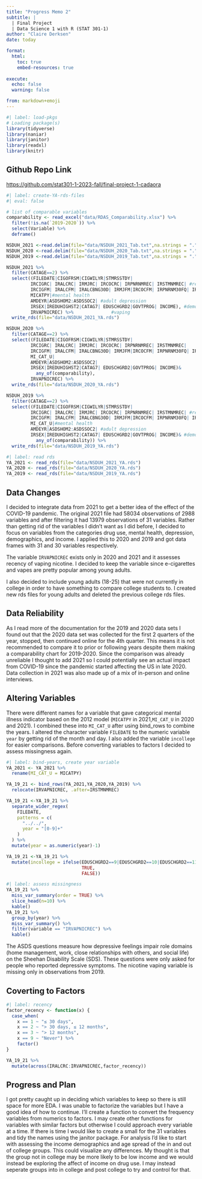 ```yaml
---
title: "Progress Memo 2"
subtitle: |
  | Final Project 
  | Data Science 1 with R (STAT 301-1)
author: "Claire Derksen"
date: today

format:
  html:
    toc: true
    embed-resources: true
    
execute:
  echo: false
  warning: false

from: markdown+emoji 
---
```

```r
#| label: load-pkgs
# Loading package(s)
library(tidyverse)
library(naniar)
library(janitor)
library(readxl)
library(knitr)
```
## Github Repo Link

<https://github.com/stat301-1-2023-fall/final-project-1-cadaora>

```r
#| label: create-YA-rds-files
#| eval: false

# list of comparable variables
comparability <- read_excel("data/RDAS_Comparability.xlsx") %>%
  filter(!is.na(`2019-2020`)) %>%
  select(Variable) %>%
  deframe()

NSDUH_2021 <-read.delim(file="data/NSDUH_2021_Tab.txt",na.strings = ".")
NSDUH_2020 <-read.delim(file="data/NSDUH_2020_Tab.txt",na.strings = ".")
NSDUH_2019 <-read.delim(file="data/NSDUH_2019_Tab.txt",na.strings = ".")

NSDUH_2021 %>%
  filter(CATAGE==2) %>%
  select((FILEDATE|CIGOFRSM|CIGWILYR|STMRSSTDY|
         IRCIGRC| IRALCRC| IRMJRC| IRCOCRC| IRPNRNMREC| IRSTMNMREC| #recency
         IRCIGFM| IRALCFM| IRALCBNG30D| IRMJFM|IRCOCFM| IRPNRNM30FQ| IRSTMNM30FQ|#freq in last month
         MICATPY|#mental health
         AMDEYR|ASDSHOM2:ASDSSOC2| #adult depression
         IRSEX|IREDUHIGHST2|CATAG7| EDUSCHGRD2|GOVTPROG| INCOME), #demographics         
         IRVAPNICREC) %>%              #vaping
  write_rds(file="data/NSDUH_2021_YA.rds")

NSDUH_2020 %>%
  filter(CATAGE==2) %>%
  select((FILEDATE|CIGOFRSM|CIGWILYR|STMRSSTDY|
         IRCIGRC| IRALCRC| IRMJRC| IRCOCRC| IRPNRNMREC| IRSTMNMREC| 
         IRCIGFM| IRALCFM| IRALCBNG30D| IRMJFM|IRCOCFM| IRPNRNM30FQ| IRSTMNM30FQ|
         MI_CAT_U|
         AMDEYR|ASDSHOM2:ASDSSOC2| 
         IRSEX|IREDUHIGHST2|CATAG7| EDUSCHGRD2|GOVTPROG| INCOME)&          
           any_of(comparability),
         IRVAPNICREC) %>%
  write_rds(file="data/NSDUH_2020_YA.rds")

NSDUH_2019 %>%
  filter(CATAGE==2) %>%
  select((FILEDATE|CIGOFRSM|CIGWILYR|STMRSSTDY|
         IRCIGRC| IRALCRC| IRMJRC| IRCOCRC| IRPNRNMREC| IRSTMNMREC| #recency
         IRCIGFM| IRALCFM| IRALCBNG30D| IRMJFM|IRCOCFM| IRPNRNM30FQ| IRSTMNM30FQ|#freq in last month
         MI_CAT_U|#mental health
         AMDEYR|ASDSHOM2:ASDSSOC2| #adult depression
         IRSEX|IREDUHIGHST2|CATAG7| EDUSCHGRD2|GOVTPROG| INCOME)& #demographics         
           any_of(comparability)) %>%
  write_rds(file="data/NSDUH_2019_YA.rds")


```

```r
#| label: read rds
YA_2021 <- read_rds(file="data/NSDUH_2021_YA.rds")
YA_2020 <- read_rds(file="data/NSDUH_2020_YA.rds")
YA_2019 <- read_rds(file="data/NSDUH_2019_YA.rds")

```


## Data Changes
I decided to integrate data from 2021 to get a better idea of the effect of the COVID-19 pandemic. The original 2021 file had 58034 observations of 2988 variables and after filtering it had 13979 observations of 31 variables. Rather than getting rid of the variables I didn't want as I did before, I decided to focus on variables from the categories drug use, mental health, depression, demographics, and income. I applied this to 2020 and 2019 and got data frames with 31 and 30 variables respectively. 

The variable `IRVAPNICREC` exists only in 2020 and 2021 and it assesses recency of vaping nicotine. I decided to keep the variable since e-cigarettes and vapes are pretty popular among young adults.

I also decided to include young adults (18-25) that were not currently in college in order to have something to compare college students to. I created new rds files for young adults and deleted the previous college rds files. 

## Data Reliability
As I read more of the documentation for the 2019 and 2020 data sets I found out that the 2020 data set was collected for the first 2 quarters of the year, stopped, then continued online for the 4th quarter. This means it is not recommended to compare it to prior or following years despite them making a comparability chart for 2019-2020. Since the comparison was already unreliable I thought to add 2021 so I could potentially see an actual impact from COVID-19 since the pandemic started affecting the US in late 2020. Data collection in 2021 was also made up of a mix of in-person and online interviews.

## Altering Variables
There were different names for a variable that gave categorical mental illness indicator based on the 2012 model (`MICATPY` in 2021,`MI_CAT_U` in 2020 and 2021). I combined these into `MI_CAT_U` after using bind_rows to combine the years. I altered the character variable `FILEDATE` to the numeric variable `year` by getting rid of the month and day. I also added the variable `incollege` for easier comparisons. Before converting variables to factors I decided to assess missingness again.

 
```r
#| label: bind-years, create year variable
YA_2021 <- YA_2021 %>%
  rename(MI_CAT_U = MICATPY)

YA_19_21 <- bind_rows(YA_2021,YA_2020,YA_2019) %>%
  relocate(IRVAPNICREC, .after=IRSTMNMREC)

YA_19_21 <-YA_19_21 %>%
  separate_wider_regex(
    FILEDATE,
    patterns = c(
      "../../",
      year = "[0-9]+"
    )
  ) %>%
  mutate(year = as.numeric(year)-1)

YA_19_21 <-YA_19_21 %>%
  mutate(incollege = ifelse(EDUSCHGRD2==9|EDUSCHGRD2==10|EDUSCHGRD2==11,
                            TRUE,
                            FALSE))

```

```r
#| label: assess missingness
YA_19_21 %>%
  miss_var_summary(order = TRUE) %>%
  slice_head(n=10) %>%
  kable()
YA_19_21 %>%
  group_by(year) %>%
  miss_var_summary() %>%
  filter(variable == "IRVAPNICREC") %>%
  kable()
```
The ASDS questions measure how depressive feelings impair role domains (home management, work, close relationships with others, and social life) on the Sheehan Disability Scale (SDS). These questions were only asked for people who reported depressive symptoms. The nicotine vaping variable is missing only in observations from 2019.

## Coverting to Factors
```r
#| label: recency
factor_recency <- function(x) {
  case_when(
    x == 1 ~ "≤ 30 days",
    x == 2 ~ "> 30 days, ≤ 12 months",
    x == 3 ~ "> 12 months",
    x == 9 ~ "Never") %>%
    factor()
}

YA_19_21 %>%
  mutate(across(IRALCRC:IRVAPNICREC,factor_recency))

```


## Progress and Plan
I got pretty caught up in deciding which variables to keep so there is still space for more EDA. I was unable to factorize the variables but I have a good idea of how to continue. I'll create a function to convert the frequency variables from numerics to factors. I may create other functions for variables with similar factors but otherwise I could approach every variable at a time. If there is time I would like to create a small for the 31 variables and tidy the names using the janitor package. For analysis I'd like to start with assessing the income demographics and age spread of the in and out of college groups. This could visualize any differences. My thought is that the group not in college may be more likely to be low income and we would instead be exploring the affect of income on drug use. I may instead seperate groups into in college and post college to try and control for that.
